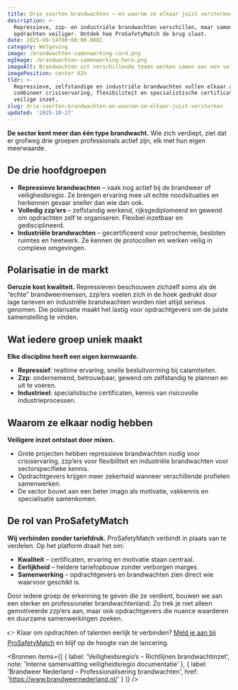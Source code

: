 ```yaml
---
title: Drie soorten brandwachten – en waarom ze elkaar juist versterken
description: >-
  Repressieve, zzp- en industriële brandwachten verschillen, maar samen maken ze
  opdrachten veiliger. Ontdek hoe ProSafetyMatch de brug slaat.
date: 2025-09-14T00:00:00.000Z
category: Wetgeving
image: /brandwachten-samenwerking-card.png
ogImage: /brandwachten-samenwerking-hero.png
imageAlt: Brandwachten uit verschillende teams werken samen aan een veiligheidsplan
imagePosition: center 62%
tldr: >-
  Repressieve, zelfstandige en industriële brandwachten vullen elkaar aan:
  combineer crisiservaring, flexibiliteit en specialistische certificaten voor
  veilige inzet.
slug: drie-soorten-brandwachten-en-waarom-ze-elkaar-juist-versterken
updated: '2025-10-17'
---
```



**De sector kent meer dan één type brandwacht.** Wie zich verdiept, ziet dat er grofweg drie groepen professionals actief zijn, elk met hun eigen meerwaarde.

## De drie hoofdgroepen

- **Repressieve brandwachten** – vaak nog actief bij de brandweer of veiligheidsregio. Ze brengen ervaring mee uit echte noodsituaties en herkennen gevaar sneller dan wie dan ook.
- **Volledig zzp’ers** – zelfstandig werkend, rijksgediplomeerd en gewend om opdrachten zelf te organiseren. Flexibel inzetbaar en gedisciplineerd.
- **Industriële brandwachten** – gecertificeerd voor petrochemie, besloten ruimtes en heetwerk. Ze kennen de protocollen en werken veilig in complexe omgevingen.

## Polarisatie in de markt

**Geruzie kost kwaliteit.** Repressieven beschouwen zichzelf soms als de “echte” brandweermensen, zzp’ers voelen zich in de hoek gedrukt door lage tarieven en industriële brandwachten worden niet altijd serieus genomen. Die polarisatie maakt het lastig voor opdrachtgevers om de juiste samenstelling te vinden.

## Wat iedere groep uniek maakt

**Elke discipline heeft een eigen kernwaarde.**

- **Repressief**: realtime ervaring, snelle besluitvorming bij calamiteiten.
- **Zzp**: ondernemend, betrouwbaar, gewend om zelfstandig te plannen en uit te voeren.
- **Industrieel**: specialistische certificaten, kennis van risicovolle industrieprocessen.

## Waarom ze elkaar nodig hebben

**Veiligere inzet ontstaat door mixen.**

- Grote projecten hebben repressieve brandwachten nodig voor crisiservaring, zzp’ers voor flexibiliteit en industriële brandwachten voor sectorspecifieke kennis.
- Opdrachtgevers krijgen meer zekerheid wanneer verschillende profielen samenwerken.
- De sector bouwt aan een beter imago als motivatie, vakkennis en specialisatie samenkomen.

## De rol van ProSafetyMatch

**Wij verbinden zonder tariefdruk.** ProSafetyMatch verbindt in plaats van te verdelen. Op het platform draait het om:

- **Kwaliteit** – certificaten, ervaring en motivatie staan centraal.
- **Eerlijkheid** – heldere tariefopbouw zonder verborgen marges.
- **Samenwerking** – opdrachtgevers en brandwachten zien direct wie waarvoor geschikt is.

Door iedere groep de erkenning te geven die ze verdient, bouwen we aan een sterker en professioneler brandwachtenland. Zo trek je niet alleen gemotiveerde zzp’ers aan, maar ook opdrachtgevers die nuance waarderen en duurzame samenwerkingen zoeken.

👉 Klaar om opdrachten of talenten eerlijk te verbinden? [Meld je aan bij ProSafetyMatch](/zzp/aanmelden) en blijf op de hoogte van de lancering.

<Bronnen
  items={[
    { label: 'Veiligheidsregio’s – Richtlijnen brandwachtinzet', note: 'Interne samenvatting veiligheidsregio documentatie' },
    { label: 'Brandweer Nederland – Professionalisering brandwachten', href: 'https://www.brandweernederland.nl/' }
  ]}
/>
